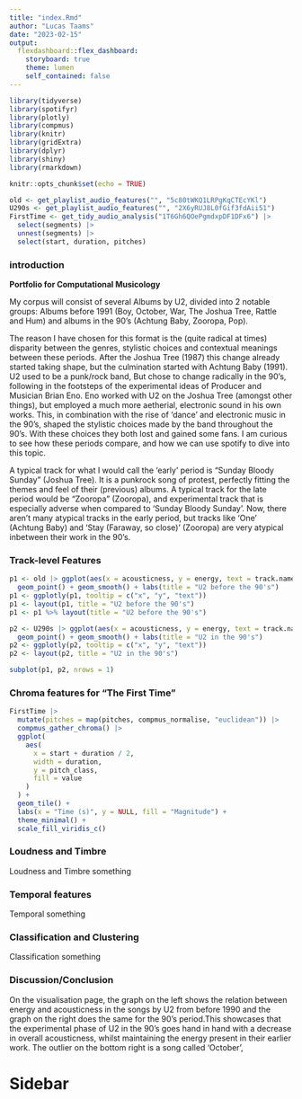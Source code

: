 ```yaml
---
title: "index.Rmd"
author: "Lucas Taams"
date: "2023-02-15"
output: 
  flexdashboard::flex_dashboard:
    storyboard: true 
    theme: lumen
    self_contained: false
---
```

```r
library(tidyverse)
library(spotifyr)
library(plotly)
library(compmus)
library(knitr)
library(gridExtra)
library(dplyr)
library(shiny)
library(rmarkdown)
```

```r
knitr::opts_chunk$set(echo = TRUE)
```
```r
old <- get_playlist_audio_features("", "5c80tWKQ1LRPgKqCTEcYKl")
U290s <- get_playlist_audio_features("", "2X6yRUJ8L0fGif3fdAii51")
FirstTime <- get_tidy_audio_analysis("1T6Gh6QOePgmdxpDF1DFx6") |>
  select(segments) |>
  unnest(segments) |>
  select(start, duration, pitches)

```


### introduction

**Portfolio for Computational Musicology**

My corpus will consist of several Albums by U2, divided into 2 notable groups: Albums before 1991 (Boy, October, War, The Joshua Tree, Rattle and Hum) and albums in the 90's (Achtung Baby, Zooropa, Pop).

The reason I have chosen for this format is the (quite radical at times) disparity between the genres, stylistic choices and contextual meanings between these periods. After the Joshua Tree (1987) this change already started taking shape, but the culmination started with Achtung Baby (1991). U2 used to be a punk/rock band, But chose to change radically in the 90's, following in the footsteps of the experimental ideas of Producer and Musician Brian Eno. Eno worked with U2 on the Joshua Tree (amongst other things), but employed a much more aetherial, electronic sound in his own works. This, in combination with the rise of 'dance' and electronic music in the 90's, shaped the stylistic choices made by the band throughout the 90's. With these choices they both lost and gained some fans. I am curious to see how these periods compare, and how we can use spotify to dive into this topic.

A typical track for what I would call the 'early' period is "Sunday Bloody Sunday" (Joshua Tree). It is a punkrock song of protest, perfectly fitting the themes and feel of their (previous) albums. A typical track for the late period would be "Zooropa" (Zooropa), and experimental track that is especially adverse when compared to 'Sunday Bloody Sunday'. Now, there aren't many atypical tracks in the early period, but tracks like 'One' (Achtung Baby) and 'Stay (Faraway, so close)' (Zooropa) are very atypical inbetween their work in the 90's.


### Track-level Features

```r
p1 <- old |> ggplot(aes(x = acousticness, y = energy, text = track.name)) + 
  geom_point() + geom_smooth() + labs(title = "U2 before the 90's")
p1 <- ggplotly(p1, tooltip = c("x", "y", "text"))
p1 <- layout(p1, title = "U2 before the 90's")
p1 <- p1 %>% layout(title = "U2 before the 90's")
```

```r
p2 <- U290s |> ggplot(aes(x = acousticness, y = energy, text = track.name)) + 
  geom_point() + geom_smooth() + labs(title = "U2 in the 90's")
p2 <- ggplotly(p2, tooltip = c("x", "y", "text"))
p2 <- layout(p2, title = "U2 in the 90's")

subplot(p1, p2, nrows = 1)
```


### Chroma features for "The First Time"

```r
FirstTime |>
  mutate(pitches = map(pitches, compmus_normalise, "euclidean")) |>
  compmus_gather_chroma() |> 
  ggplot(
    aes(
      x = start + duration / 2,
      width = duration,
      y = pitch_class,
      fill = value
    )
  ) +
  geom_tile() +
  labs(x = "Time (s)", y = NULL, fill = "Magnitude") +
  theme_minimal() +
  scale_fill_viridis_c()
```

### Loudness and Timbre

Loudness and Timbre something

### Temporal features

Temporal something

### Classification and Clustering

Classification something

### Discussion/Conclusion

On the visualisation page, the graph on the left shows the relation between energy and acousticness in the songs by U2 from before 1990 and the graph on the right does the same for the 90's period.This showcases that the experimental phase of U2 in the 90's goes hand in hand with a decrease in overall acousticness, whilst maintaining the energy present in their earlier work. The outlier on the bottom right is a song called 'October', 

Sidebar {.sidebar}
=====================================
